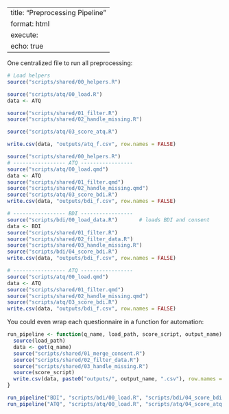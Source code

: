 
---
title: "Preprocessing Pipeline"
format: html
execute:
  echo: true
---

One centralized file to run all preprocessing:

```r
# Load helpers
source("scripts/shared/00_helpers.R")
```

```r
source("scripts/atq/00_load.R")
data <- ATQ

source("scripts/shared/01_filter.R")
source("scripts/shared/02_handle_missing.R")

source("scripts/atq/03_score_atq.R")

write.csv(data, "outputs/atq_f.csv", row.names = FALSE)

```

```r
source("scripts/shared/00_helpers.R")
# ----------------- ATQ -----------------
source("scripts/atq/00_load.qmd")
data <- ATQ
source("scripts/shared/01_filter.qmd")
source("scripts/shared/02_handle_missing.qmd")
source("scripts/atq/03_score_bdi.R")
write.csv(data, "outputs/bdi_f.csv", row.names = FALSE)

# ----------------- BDI -----------------
source("scripts/bdi/00_load_data.R")       # loads BDI and consent
data <- BDI
source("scripts/shared/01_filter.R")
source("scripts/shared/02_filter_data.R")
source("scripts/shared/03_handle_missing.R")
source("scripts/bdi/04_score_bdi.R")
write.csv(data, "outputs/bdi_f.csv", row.names = FALSE)

# ----------------- ATQ -----------------
source("scripts/atq/00_load.qmd")
data <- ATQ
source("scripts/shared/01_filter.qmd")
source("scripts/shared/02_handle_missing.qmd")
source("scripts/atq/03_score_bdi.R")
write.csv(data, "outputs/bdi_f.csv", row.names = FALSE)
```

You could even wrap each questionnaire in a function for automation:

```r
run_pipeline <- function(q_name, load_path, score_script, output_name) {
  source(load_path)
  data <- get(q_name)
  source("scripts/shared/01_merge_consent.R")
  source("scripts/shared/02_filter_data.R")
  source("scripts/shared/03_handle_missing.R")
  source(score_script)
  write.csv(data, paste0("outputs/", output_name, ".csv"), row.names = FALSE)
}

run_pipeline("BDI", "scripts/bdi/00_load.R", "scripts/bdi/04_score_bdi.R", "bdi_f")
run_pipeline("ATQ", "scripts/atq/00_load.R", "scripts/atq/04_score_atq.R", "atq_f")
```